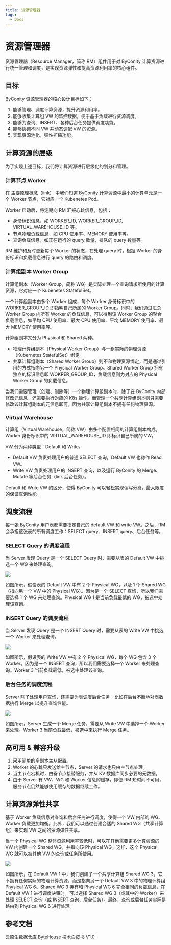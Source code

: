 ```yaml
---
title: 资源管理器
tags:
  - Docs
---
```


# 资源管理器

资源管理器（Resource Manager，简称 RM）组件用于对 ByConity 计算资源进行统一管理和调度，是实现资源弹性和提高资源利用率的核心组件。

## 目标

ByConity 资源管理器的核心设计目标如下：

1. 能够管理、调度计算资源，提升资源利用率。
2. 能够收集计算组 VW 的监控数据，便于基于负载进行资源调度。
3. 能够为查询、INSERT、各种后台任务提供调度功能。
4. 能够协调不同 VW 并动态调配 VW 的资源。
5. 实现资源池化，弹性扩缩功能。

## 计算资源的层级

为了实现上述目标，我们将计算资源进行层级化的划分和管理。

### 计算节点 Worker

在 主要原理概念（link） 中我们知道 ByConity 计算资源中最小的计算单元是一个 Worker 节点，它对应一个 Kubenetes Pod。

Worker 启动后，将定期向 RM 汇报心跳信息，包括：

- 身份标识信息，如 WORKER_ID, WORKER_GROUP_ID, VIRTUAL_WAREHOUSE_ID 等。
- 节点物理负载信息，如 CPU 使用率、MEMORY 使用率等。
- 查询负载信息，如正在运行的 query 数量，排队的 query 数量等。

RM 维护和及时更新每个 Worker 的状态，在处理 query 时，根据 Worker 的身份标识和负载信息进行 query 的路由和调度。

### 计算组副本 Worker Group

计算组副本（Worker Group，简称 WG）是实际处理一个查询请求所使用的计算资源，它对应一个 Kubenetes StatefulSet。

一个计算组副本由多个 Worker 组成，每个 Worker 身份标识中的 WORKER_GROUP_ID 即指明自己所属的 Worker Group。同时，我们通过汇总 Worker Group 内所有 Worker 的负载信息，可以得到该 Worker Group 的聚合负载信息，如平均 CPU 使用率、最大 CPU 使用率、平均 MEMORY 使用率、最大 MEMORY 使用率等。

计算组副本又分为 Physical 和 Shared 两种。

- 物理计算组副本（Physical Worker Group）与一组实际的物理资源（Kubernetes StatefulSet）绑定。
- 共享计算组副本（Shared Worker Group）则不和物理资源绑定，而是通过引用的方式指向另一个 Physical Worker Group。Shared Worker Group 拥有独立的标识信息即 WOKRER_GROUP_ID，负载信息则为对应的 Physical Worker Group 的负载信息。

当我们需要管理（创建、删除等）一个物理计算组副本时，除了在 ByConity 内部修改元信息，还需要执行对应的 K8s 操作。而管理一个共享计算组副本则只需要修改该计算组副本的元信息即可，因为共享计算组副本不拥有任何物理资源。

### Virtual Warehouse

计算组（Virtual Warehouse，简称 VW）由多个配置相同的计算组副本构成。Worker 身份标识中的 VIRTUAL_WAREHOUSE_ID 即标识自己所属的 VW。

VW 分为两种类型：Default 和 Write。

- Default VW 负责处理用户的普通 SELECT 查询，Default VW 也称作 Read VW。
- Write VW 负责处理用户的 INSERT 查询，以及运行 ByConity 的 Merge、Mutate 等后台任务（link 后台任务）。

Default 和 Write VW 的区分，使得 ByConity 可以轻松实现读写分离，最大限度的保证查询性能。

## 调度流程

每一张 ByConity 用户表都需要指定自己的 default VW 和 write VW。之后，RM 会承担这张表的所有调度工作：SELECT query、INSERT query、后台任务等。

### SELECT Query 的调度流程

当 Server 发现 Query 是一个 SELECT Query 时，需要从表的 Default VW 中挑选一个 WG 来处理查询。

![](./assets/资源管理器/boxcnbZbcFxobIoWtbHHOFEBuAd.png)

如图所示，假设表的 Default VW 中有 2 个 Physical WG，以及 1 个 Shared WG（指向另一个 VW 中的 Physical WG）。因为是一个 SELECT 查询，所以我们需要选择 1 个 WG 来处理查询。Physical WG 1 是当前负载最低的 WG，被选中处理该查询。

### INSERT Query 的调度流程

当 Server 发现 Query 是一个 INSERT Query 时，需要从表的 Write VW 中挑选一个 Worker 来处理查询。

![](./assets/资源管理器/boxcn1vUjQxIvpWIT2zplXffgyg.png)

如图所示，假设表的 Write VW 中有 2 个 Physical WG，每个 WG 包含 3 个 Worker。因为是一个 INSERT 查询，所以我们需要选择一个 Worker 来处理查询。Worker 3 当前负载最低，被选中处理该查询。

### 后台任务的调度流程

Server 除了处理用户查询，还需要为表调度后台任务，比如在后台不断地对表数据执行 Merge 以提升查询性能。

![](./assets/资源管理器/boxcnHyC6wY1ypvpTr7TkWHtLng.png)

如图所示，Server 生成一个 Merge 任务，需要从 Write VW 中选择一个 Worker 来处理。Worker 3 当前负载最低，被选中来执行 Merge 任务。

## 高可用 & 兼容升级

1. 采用简单的多副本主从配置。
2. Worker 的心跳只发送给主节点，Server 的请求也只由主节点处理。
3. 当主节点宕机时，由备节点接替服务，并从 KV 数据库同步必要的元数据。
4. 由于 Server 有 VW、WG 和 Worker 信息的缓存，即便 RM 短时间不可用，服务节点仍然能够使用缓存的数据继续工作。

## 计算资源弹性共享

基于 Worker 负载信息对查询和后台任务进行调度，使得一个 VW 内部的 WG、Worker 负载更加均衡。此外，我们可以通过创建合适的 Shared WG（共享计算组）来实现 VW 之间的资源弹性共享。

当一个 Physical WG 整体资源利用率较低时，可以在其他需要更多计算资源的 VW 内创建一个 Shared WG，并指向该 Physical WG。这样，这个 Physical WG 就可以被其他 VW 的查询或任务所使用。

![](./assets/资源管理器/boxcnwYSsOLigmR3d9nblBrpLFg.png)

如图所示，在 Default VW 1 中，我们创建了一个共享计算组 Shared WG 3，它不拥有任何实际的物理计算资源，而是指向另一个 Default VW 3 中的物理计算组 Physical WG 6。Shared WG 3 拥有和 Physical WG 6 完全相同的负载信息，在 Default VW 1 进行调度决策时，可以选择 Shared WG 3（或其中的 Worker）来处理 SELECT 查询（或 INSERT 查询、后台任务）。最终，查询或后台任务实际是路由到 Physical WG 6 进行处理。

## 参考文档

[云原生数据仓库 ByteHouse 技术白皮书 V1.0](./assets/资源管理器/云原生数据仓库ByteHouse技术白皮书V1.0.pdf)
